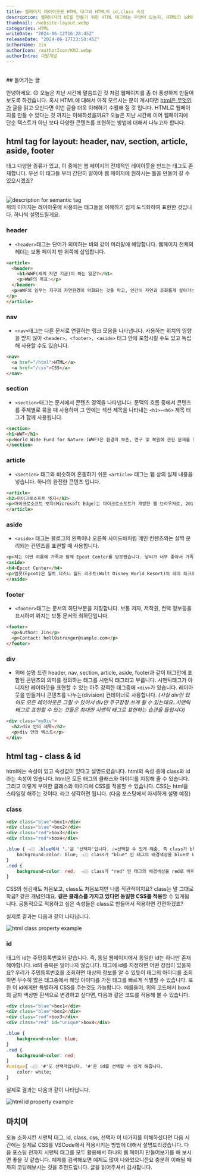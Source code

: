 ```yaml
---
title: 웹페이지 레이아웃용 HTML 태그와 HTML의 id,class 속성
description: 웹페이지의 UI를 만들기 위한 HTML 태그에는 무엇이 있는지, HTML의 id와 class 속성은 무엇인지 설명합니다.
thumbnail: /website-layout.webp
categories: HTML
writeDate: "2024-06-12T16:28:45Z"
releaseDate: "2024-06-17T23:50:45Z"
authorName: Jin
authorIcon: /authorIcon/KMJ.webp
authorIntro: 괴발개발
---
```

<br/>
## 들어가는 글

안녕하세요. 😊 오늘은 지난 시간에 말씀드린 것 처럼 웹페이지를 좀 더 풍성하게 만들어 보도록 하겠습니다.
혹시 HTML에 대해서 아직 모르시는 분이 계시다면 [html은 무엇인가](https://www.devdive.co.kr/html/what-is-html) 글을 읽고 오신다면 이번 글을 더욱 이해하기 수월해 질 것 입니다.
HTML로 웹페이지를 만들 수 있다는 것 까지는 이해하셨을까요? 오늘은 지난 시간에 이어 웹페이지에 단순 텍스트가 아닌 보다 다양한 콘텐츠를 표현하는 방법에 대해서 나누고자 합니다.

## html tag for layout: header, nav, section, article, aside, footer

태그 다양한 종류가 있고, 이 중에는 웹 페이지의 전체적인 레이아웃을 만드는 태그도 존재합니다.
우선 이 태그들 부터 간단히 알아야 웹 페이지에 원하시는 틀을 만들어 갈 수 있으시겠죠?
<br/>
<br/><br/>
<img src="/html-layout.webp" alt="description for semantic tag" width={200} height={80} />
<br/>
위의 이미지는 레이아웃에 사용되는 태그들을 이해하기 쉽게 도식화하여 표현한 것입니다. 하나씩 설명드릴게요.
<br/>
### header
- `<header>`태그는 단어가 의미하는 바와 같이 머리말에 해당합니다. 웹페이지 전체의 헤더는 보통 페이지 맨 위쪽에 삽입합니다.

```html
<article>
  <header>
    <h1>WWF(세계 자연 기금)이 하는 일은?</h1>
    <p>WWF의 목표:</p>
  </header>
  <p>WWF의 임무는 지구의 자연환경이 악화되는 것을 막고, 인간이 자연과 조화롭게 살아가는 미래를 건설하는 것입니다.
</p>
</article>
```

### nav
- `<nav>`태그는 다른 문서로 연결하는 링크 모음을 나타냅니다. 사용하는 위치의 영향을 받지 않아 `<header>, <footer>, <aside>` 태그 안에 포함시킬 수도 있고 독립해 사용할 수도 있습니다.

```html
<nav>
  <a href="/html">HTML</a>
  <a href="/css">CSS</a>
</nav>
```


### section
- `<section>`태그는 문서에서 콘텐츠 영역을 나타냅니다. 문맥의 흐름 중에서 콘텐츠를 주제별로 묶을 때 사용하며 그 안에는 섹션 제목을 나타내는 `<h1>~<h6>` 제목 태그가 함께 사용됩니다.

```html
<section>
<h1>WWF</h1>
<p>World Wide Fund for Nature (WWF)은 환경의 보존, 연구 및 복원에 관한 문제를 연구하는 국제기구로, 이전에는 World Wildlife Fund로 명명되었습니다.</p>
</section>
```
### article
- `<section>` 태그와 비슷하여 혼동하기 쉬운 `<article>` 태그는 웹 상의 실제 내용을 넣습니다. 하나의 완전한 콘텐츠 입니다.


```html
<article>
<h2>마이크로소프트 엣지</h2>
<p>마이크로소프트 엣지(Microsoft Edge)는 마이크로소프트가 개발한 웹 브라우저로, 2015년에 출시되었다. 마이크로소프트 엣지가 인터넷 익스플로러를 대체했다.</p>
</article>
```
### aside
- `<aside>` 태그는 블로그의 왼쪽이나 오른쪽 사이드바처럼 메인 컨텐츠와는 살짝 분리되는 컨텐츠를 표현할 때 사용합니다.

```html
<p>저는 이번 여름에 가족과 함께 Epcot Center를 방문했습니다. 날씨가 너무 좋아서 가족과 함께 즐거운 여름을 보냈습니다!</p>
<aside>
<h4>Epcot Center</h4>
<p>엡콧(Epcot)은 월트 디즈니 월드 리조트(Walt Disney World Resort)의 테마 파크로, 신나는 볼거리, 국제관, 수상 경력이 있는 불꽃놀이, 계절별 특별 이벤트 등이 있습니다.</p>
</aside>
```

### footer
- `<footer>`태그는 문서의 하단부분을 지칭합니다. 보통 저자, 저작권, 컨택 정보등을 표시하며 위치는 보통 문서의 최하단입니다.

```html
<footer>
  <p>Author: Jin</p>
  <p>Contact: hell0stranger@sample.com</p>
</footer>
```

### div

- 위에 설명 드린 header, nav, section, article, aside, footer과 같이 태그안에 포함된 콘텐츠의 의미를 정의하는 태그를 시맨틱 태그라고 부릅니다. 시맨틱태그가 아니지만 레이아웃을 표현할 수 있는 아주 강력한 태그중에 `<div>`가 있습니다. 레이아웃을 만들거나 콘텐츠를 나누는(division) 컨테이너로 사용합니다.
 _(사실 div만 있어도 모든 레이아웃은 그릴 수 있어서 div만 주구장창 쓰게 될 수 있는데요..시맨틱 태그로 표현할 수 있는 것들은 최대한 시맨틱 태그로 표현하는 습관을 들입시다)_

```html
<div class="myDiv">
  <h2>div 안의 제목</h2>
  <p>div 안의 텍스트</p>
</div>
```
## html tag - class & id

html에는 속성이 있고 속성값이 있다고 설명드렸습니다.  html의 속성 중에 class와 id라는 속성이 있습니다. html은 모든 태그의 클래스와 아이디를 지정해 줄 수 있습니다. 그리고 이렇게 부여한 클래스와 아이디에 CSS를 적용할 수 있습니다.
CSS는 html을 스타일링 해주는 것이다. 라고 생각하면 됩니다. (다음 포스팅에서 자세하게 설명 예정)

### class

```html
<div class="blue">box1</div>
<div class="blue">box2</div>
<div class="red">box3</div>
<div class="red">box4</div>
```
```css
.blue { 👈🏼 .blue에서 '.'은 '선택자'입니다. (=선택할 수 있게 해줌, 즉 class가 blue인 태그를 선택할 수 있게 해줌)
    background-color: blue; 👈🏼 class가 "blue" 인 태그의 배경색상을 blue로 바꿔라
}
.red {
    background-color: red;  👈🏼 class가 "red" 인 태그의 배경색상을 red로 바꿔라
}
```

CSS의 생김새도 처음보고, class도 처음보지만 나름 직관적이지요?
class는 말 그대로 학급? 같은 개념인데요. <b>같은 클래스를 가지고 있다면 동일한 CSS를 적용</b>할 수 있게됩니다.
공통적으로 적용하고 싶은 속성들은 class로 만들어서 적용하면 간편하겠죠?

실제로 결과는 다음과 같이 나타납니다.

<img src="/html-class-example.webp" alt="html class property example" width={200} height={80} />


### id

태그의 id는 주민등록번호와 같습니다. 즉, 동일 웹페이지에서 동일한 id는 하나만 존재해야합니다.
id의 중복은 일어나지 않습니다. 태그에 id를 지정하면 어떤 장점이 있을까요? 우리가 주민등록번호를 조회하면 대상의 정보를 알 수 있듯이 태그의 아이디를 조회하면 무수히 많은 태그중에서 해당 아이디를 가진 태그를 빠르게 식별할 수 있습니다.
또한 이 id에게만 특별하게 CSS를 주는것도 가능합니다. 예를들어, 위의 코드에서 box4의 글자 색상만 흰색으로 변경하고 싶다면, 다음과 같은 코드를 적용해 볼 수 있습니다.

```html
<div class="blue">box1</div>
<div class="blue">box2</div>
<div class="red">box3</div>
<div class="red" id="unique">box4</div>
```
```css
.blue {
    background-color: blue;
}
.red {
    background-color: red;
}
#unique{ 👈🏼 '#'도 선택자입니다. '#'은 id를 선택할 수 있게 해줍니다.
    color: white;
}
```
실제로 결과는 다음과 같이 나타납니다.

<img src="/html-id-example.webp" alt="html id property example" width={200} height={200} />



## 마치며

오늘 소화시킨 시맨틱 태그, id, class, css, 선택자 이 네가지를 이해하셨다면 다음 시간에는 실제로 CSS를 VSCode에서 적용시키는 방법에 대해서 설명드리겠습니다. 다음 포스팅 전까지
시맨틱 태그를 모두 활용해서 하나의 웹 페이지 만들어보기를 해 보시면 좋을 것 같습니다. 예제를 검색해보면 예제도 많이 나와있으니깐요 충분히 이해될 때 까지 코딩해보시는 것을 추천드립니다.
글을 읽어주셔서 감사합니다.
<br/><br/><br/>